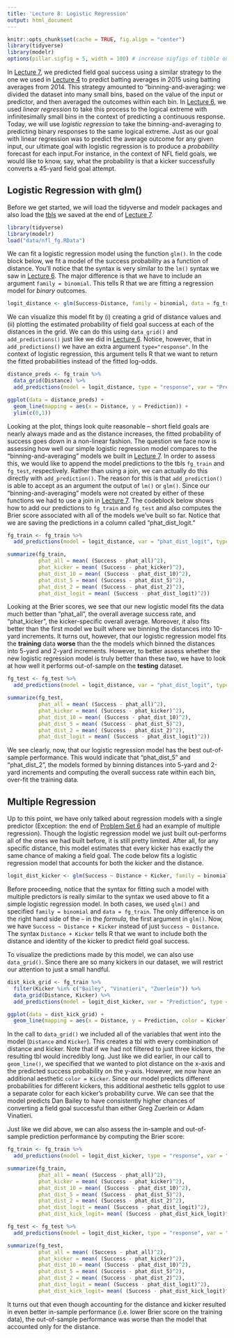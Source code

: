 ```yaml
---
title: 'Lecture 8: Logistic Regression'
output: html_document
---
```


```r
knitr::opts_chunk$set(cache = TRUE, fig.align = "center")
library(tidyverse)
library(modelr)
options(pillar.sigfig = 5, width = 100) # increase sigfigs of tibble output from 3 to 5, increase width of output to fit more columns
```

In [Lecture 7](lecture7.html), we predicted field goal success using a similar strategy to the one we used in [Lecture 4](lecture4.html) to predict batting averages in 2015 using batting averages from 2014. This strategy amounted to "binning-and-averaging: we divided the dataset into many small bins, based on the value of the input or predictor, and then averaged the outcomes within each bin. In [Lecture 6](lecture6.html), we used *linear regression* to take this process to the logical extreme with infinitesimally small bins in the context of predicting a continuous response. Today, we will use *logistic regression* to take the binning-and-averaging to predicting binary responses to the same logical extreme. Just as our goal with linear regression was to predict the average outcome for any given input, our ultimate goal with logistic regression is to produce a *probability* forecast for each input.For instance, in the context of NFL field goals, we would like to know, say, what the probability is that a kicker successfully converts a 45-yard field goal attempt. 


## Logistic Regression with glm()

Before we get started, we will load the tidyverse and modelr packages and also load the [tbls](data/nfl_fg.RData) we saved at the end of [Lecture 7](lecture7.html).

```r
library(tidyverse)
library(modelr)
load("data/nfl_fg.RData")
```

We can fit a logistic regression model using the function `glm()`. In the code block below, we fit a model of the success probability as a function of distance. You'll notice that the syntax is very similar to the `lm()` syntax we saw in [Lecture 6](lecture6.html). The major difference is that we have to include an argument `family = binomial`. This tells R that we are fitting a regression model for *binary* outcomes.

```r
logit_distance <- glm(Success~Distance, family = binomial, data = fg_train)
```

We can visualize this model fit by (i) creating a grid of distance values and (ii) plotting the estimated probability of field goal success at each of the distances in the grid. We can do this using `data_grid()` and `add_predictions()` just like we did in [Lecture 6](lecture6.html). Notice, however, that in `add_predictions()` we have an extra argument `type="response"`. In the context of logistic regression, this argument tells R that we want to return the fitted probabilities instead of the fitted log-odds. 

```r
distance_preds <- fg_train %>%
  data_grid(Distance) %>%
  add_predictions(model = logit_distance, type = "response", var = "Prediction")

ggplot(data = distance_preds) + 
  geom_line(mapping = aes(x = Distance, y = Prediction)) + 
  ylim(c(0,1))
```

Looking at the plot, things look quite reasonable -- short field goals are nearly always made and as the distance increases, the fitted probability of success goes down in a non-linear fashion. The question we face now is assessing how well our simple logistic regression model compares to the "binning-and-averaging" models we built in [Lecture 7](lecture7.html). In order to assess this, we would like to append the model predictions to the tbls `fg_train` and `fg_test`, respectively. Rather than using a join, we can actually do this directly with `add_prediction()`. The reason for this is that `add_prediction()` is able to accept as an argument the output of `lm()` or `glm()`. Since our "binning-and-averaging" models were not created by either of these functions we had to use a join in [Lecture 7](lecture7.html). The codeblock below shows how to add our predictions to `fg_train` and `fg_test` and also computes the Brier score associated with all of the models we've built so far. Notice that we are saving the predictions in a column called "phat_dist_logit."

```r
fg_train <- fg_train %>% 
  add_predictions(model = logit_distance, var = "phat_dist_logit", type = "response")

summarize(fg_train,
          phat_all = mean( (Success - phat_all)^2),
          phat_kicker = mean( (Success - phat_kicker)^2),
          phat_dist_10 = mean( (Success - phat_dist_10)^2),
          phat_dist_5 = mean( (Success - phat_dist_5)^2),
          phat_dist_2 = mean( (Success - phat_dist_2)^2),
          phat_dist_logit = mean( (Success - phat_dist_logit)^2))
```

Looking at the Brier scores, we see that our new logistic model fits the data much better than "phat_all", the overall average success rate, and "phat_kicker", the kicker-specific overall average. Moreover, it also fits better than the first model we built where we binning the distances into 10-yard increments.  It turns out, however, that our logistic regression model fits the **training** data **worse** than the the models which binned the distances into 5-yard and 2-yard increments. However, to better assess whether the new logistic regression model is truly better than these two, we have to look at how well it performs out-of-sample on the **testing** dataset.

```r
fg_test <- fg_test %>%
  add_predictions(model = logit_distance, var = "phat_dist_logit", type = "response")

summarize(fg_test,
          phat_all = mean( (Success - phat_all)^2),
          phat_kicker = mean( (Success - phat_kicker)^2),
          phat_dist_10 = mean( (Success - phat_dist_10)^2),
          phat_dist_5 = mean( (Success - phat_dist_5)^2),
          phat_dist_2 = mean( (Success - phat_dist_2)^2),
          phat_dist_logit = mean( (Success - phat_dist_logit)^2))
```

We see clearly, now, that our logistic regression model has the best out-of-sample performance. This would indicate that "phat_dist_5" and "phat_dist_2", the models formed by binning distances into 5-yard and 2-yard increments and computing the overall success rate within each bin, over-fit the training data.


## Multiple Regression

Up to this point, we have only talked about regression models with a single predictor (Exception: the end of [Problem Set 6](ps6.html) had an example of multiple regression). Though the logistic regression model we just built out-performs all of the ones we had built before, it is still pretty limited. After all, for any specific distance, this model estimates that every kicker has exactly the same chance of making a field goal. The code below fits a logistic regression model that accounts for both the kicker and the distance.

```r
logit_dist_kicker <- glm(Success ~ Distance + Kicker, family = binomial, data = fg_train)
```

Before proceeding, notice that the syntax for fitting such a model with multiple predictors is really similar to the syntax we used above to fit a simple logistic regression model. In both cases, we used `glm()` and specified `family = binomial` and `data = fg_train`. The only difference is on the right hand side of the `~` in the *formula*, the first argument in `glm()`.  Now, we have `Success ~ Distance + Kicker` instead of just `Success ~ Distance`. The syntax `Distance + Kicker` tells R that we want to include both the distance and identity of the kicker to predict field goal success.

To visualize the predictions made by this model, we can also use `data_grid()`. Since there are so many kickers in our dataset, we will restrict our attention to just a small handful.

```r
dist_kick_grid <- fg_train %>%
  filter(Kicker %in% c("Bailey", "Vinatieri", "Zuerlein")) %>%
  data_grid(Distance, Kicker) %>%
  add_predictions(model = logit_dist_kicker, var = "Prediction", type = "response")

ggplot(data = dist_kick_grid) +
  geom_line(mapping = aes(x = Distance, y = Prediction, color = Kicker))
```

In the call to `data_grid()` we included all of the variables that went into the model (`Distance` and `Kicker`). This creates a tbl with every combination of distance and kicker. Note that if we had not filtered to just three kickers, the resulting tbl would incredibly long. Just like we did earlier, in our call to `geom_line()`, we specified that we wanted to plot distance on the x-axis and the predicted success probability on the y-axis. However, we now have an additional aesthetic `color = Kicker`. Since our model predicts different probabilities for different kickers, this additional aesthetic tells ggplot to use a separate color for each kicker's probability curve. We can see that the model predicts Dan Bailey to have consistently higher chances of converting a field goal successful than either Greg Zuerlein or Adam Vinatieri.

Just like we did above, we can also assess the in-sample and out-of-sample prediction performance by computing the Brier score:

```r
fg_train <- fg_train %>%
  add_predictions(model = logit_dist_kicker, type = "response", var = "phat_dist_kick_logit")

summarize(fg_train,
          phat_all = mean( (Success - phat_all)^2),
          phat_kicker = mean( (Success - phat_kicker)^2),
          phat_dist_10 = mean( (Success - phat_dist_10)^2),
          phat_dist_5 = mean( (Success - phat_dist_5)^2),
          phat_dist_2 = mean( (Success - phat_dist_2)^2),
          phat_dist_logit = mean( (Success - phat_dist_logit)^2),
          phat_dist_kick_logit= mean( (Success - phat_dist_kick_logit)^2))
```

```r
fg_test <- fg_test %>%
  add_predictions(model = logit_dist_kicker, type = "response", var = "phat_dist_kick_logit")

summarize(fg_test,
          phat_all = mean( (Success - phat_all)^2),
          phat_kicker = mean( (Success - phat_kicker)^2),
          phat_dist_10 = mean( (Success - phat_dist_10)^2),
          phat_dist_5 = mean( (Success - phat_dist_5)^2),
          phat_dist_2 = mean( (Success - phat_dist_2)^2),
          phat_dist_logit = mean( (Success - phat_dist_logit)^2),
          phat_dist_kick_logit= mean( (Success - phat_dist_kick_logit)^2))
```

It turns out that even though accounting for the distance and kicker resulted in even better in-sample performance (i.e. lower Brier score on the training data), the out-of-sample performance was worse than the model that accounted only for the distance.
